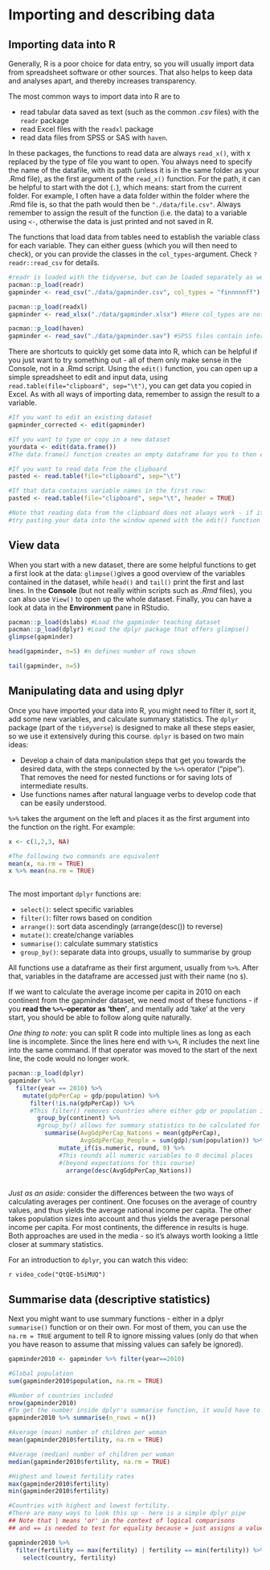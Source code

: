 # Importing and describing data

## Importing data into R

Generally, R is a poor choice for data entry, so you will usually import data from spreadsheet software or other sources. That also helps to keep data and analyses apart, and thereby increases transparency.

The most common ways to import data into R are to 

* read tabular data saved as text (such as the common *.csv* files) with the `readr` package
* read Excel files with the `readxl` package 
* read data files from SPSS or SAS with `haven`. 

In these packages, the functions to read data are always `read_x()`, with x replaced by the type of file you want to open. You always need to specify the name of the datafile, with its path (unless it is in the same folder as your .Rmd file), as the first argument of the `read_x()` function. For the path, it can be helpful to start with the dot (`.`), which means: start from the current folder. For example, I often have a data folder within the folder where the .Rmd file is, so that the path would then be `"./data/file.csv"`. Always remember to assign the result of the function (i.e. the data) to a variable using `<-`, otherwise the data is just printed and not saved in R.

The functions that load data from tables need to establish the variable class for each variable. They can either guess (which you will then need to check), or you can provide the classes in the `col_types`-argument. Check `?readr::read_csv` for details. 

```r
#readr is loaded with the tidyverse, but can be loaded separately as well if you don't need the other packages
pacman::p_load(readr)
gapminder <- read_csv("./data/gapminder.csv", col_types = "finnnnnff")

pacman::p_load(readxl)
gapminder <- read_xlsx("./data/gapminder.xlsx") #Here col_types are not defined so that R will guess and print out the results - make sure to check whether the classes are what you would expect

pacman::p_load(haven)
gapminder <- read_sav("./data/gapminder.sav") #SPSS files contain information on the class of each variable, so that col_types do not need to be defined
```

There are shortcuts to quickly get some data into R, which can be helpful if you just want to try something out - all of them only make sense in the Console, not in a .Rmd script. Using the `edit()` function, you can open up a simple spreadsheet to edit and input data, using `read.table(file="clipboard", sep="\t")`, you can get data you copied in Excel. As with all ways of importing data, remember to assign the result to a variable.


```r
#If you want to edit an existing dataset
gapminder_corrected <- edit(gapminder)

#If you want to type or copy in a new dataset
yourdata <- edit(data.frame())
#The data.frame() function creates an empty dataframe for you to then edit

#If you want to read data from the clipboard
pasted <- read.table(file="clipboard", sep="\t")

#If that data contains variable names in the first row:
pasted <- read.table(file="clipboard", sep="\t", header = TRUE)

#Note that reading data from the clipboard does not always work - if it doesn't, 
#try pasting your data into the window opened with the edit() function

```

## View data

When you start with a new dataset, there are some helpful functions to get a first look at the data: `glimpse()`gives a good overview of the variables contained in the dataset, while `head()` and `tail()` print the first and last lines. In the **Console** (but not really within scripts such as *.Rmd* files), you can also use `View()` to open up the whole dataset. Finally, you can have a look at data in the **Environment** pane in RStudio.

```r
pacman::p_load(dslabs) #Load the gapminder teaching dataset
pacman::p_load(dplyr) #Load the dplyr package that offers glimpse()
glimpse(gapminder)

head(gapminder, n=5) #n defines number of rows shown

tail(gapminder, n=5)
```


## Manipulating data and using dplyr

Once you have imported your data into R, you might need to filter it, sort it, add some new variables, and calculate summary statistics. The `dplyr` package (part of the `tidyverse`) is designed to make all these steps easier, so we use it extensively during this course. `dplyr` is based on two main ideas: 

* Develop a chain of data manipulation steps that get you towards the desired data, with the steps connected by the `%>%` operator ("pipe"). That removes the need for nested functions or for saving lots of intermediate results.
* Use functions names after natural language verbs to develop code that can be easily understood.

`%>%` takes the argument on the left and places it as the first argument into the function on the right. For example:

```r
x <- c(1,2,3, NA)

#The following two commands are equivalent
mean(x, na.rm = TRUE)
x %>% mean(na.rm = TRUE)
  
```

The most important `dplyr` functions are:

* `select()`: select specific variables
* `filter()`: filter rows based on condition
* `arrange()`: sort data ascendingly (arrange(desc()) to reverse)
* `mutate()`: create/change variables
* `summarise()`: calculate summary statistics
* `group_by()`: separate data into groups, usually to summarise by group

All functions use a dataframe as their first argument, usually from `%>%`. After that, variables in the dataframe are accessed just with their name (no `$`).

If we want to calculate the average income per capita in 2010 on each continent from the gapminder dataset, we need most of these functions - if you **read the `%>%`-operator as 'then'**, and mentally add 'take' at the very start, you should be able to follow along quite naturally. 

*One thing to note:* you can split R code into multiple lines as long as each line is incomplete. Since the lines here end with `%>%`, R includes the next line into the same command. If that operator was moved to the start of the next line, the code would no longer work.

```r
pacman::p_load(dplyr)
gapminder %>% 
  filter(year == 2010) %>%
    mutate(gdpPerCap = gdp/population) %>%
      filter(!is.na(gdpPerCap)) %>% 
      #This filter() removes countries where either gdp or population is missing
        group_by(continent) %>% 
        #group_by() allows for summary statistics to be calculated for each continent separately
          summarise(AvgGdpPerCap_Nations = mean(gdpPerCap), 
                    AvgGdpPerCap_People = sum(gdp)/sum(population)) %>%
              mutate_if(is.numeric, round, 0) %>% 
              #This rounds all numeric variables to 0 decimal places 
              #(beyond expectations for this course)    
                arrange(desc(AvgGdpPerCap_Nations))
  
```

*Just as an aside:* consider the differences between the two ways of calculating averages per continent. One focuses on the average of country values, and thus yields the average national income per capita. The other takes population sizes into account and thus yields the average personal income per capita. For most continents, the difference in results is huge. Both approaches are used in the media - so it's always worth looking a little closer at summary statistics.

For an introduction to `dplyr`, you can watch this video:

`r video_code("QtQE-b5iMUQ")`

## Summarise data (descriptive statistics)

Next you might want to use summary functions - either in a dplyr `summarise()` function or on their own. For most of them, you can use the `na.rm = TRUE` argument to tell R to ignore missing values (only do that when you have reason to assume that missing values can safely be ignored).

```r
gapminder2010 <- gapminder %>% filter(year==2010)

#Global population
sum(gapminder2010$population, na.rm = TRUE)

#Number of countries included
nrow(gapminder2010)
#To get the number inside dplyr's summarise function, it would have to be
gapminder2010 %>% summarise(n_rows = n())

#Average (mean) number of children per woman
mean(gapminder2010$fertility, na.rm = TRUE)

#Average (median) number of children per woman
median(gapminder2010$fertility, na.rm = TRUE)

#Highest and lowest fertility rates
max(gapminder2010$fertility)
min(gapminder2010$fertility)

#Countries with highest and lowest fertility.
#There are many ways to look this up - here is a simple dplyr pipe 
## Note that | means 'or' in the context of logical comparisons 
## and == is needed to test for equality because = just assigns a value.

gapminder2010 %>% 
  filter(fertility == max(fertility) | fertility == min(fertility)) %>% 
    select(country, fertility)
```

